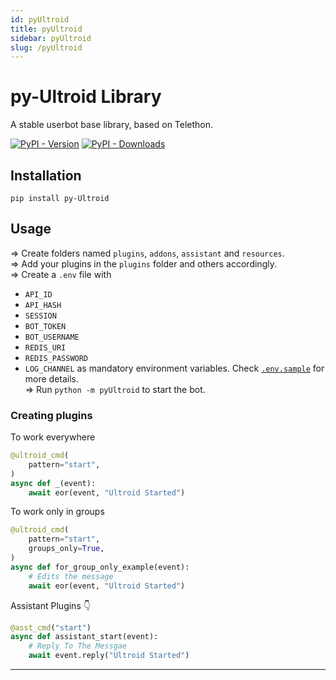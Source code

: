 ```yaml
---
id: pyUltroid
title: pyUltroid
sidebar: pyUltroid
slug: /pyUltroid
---
```


# py-Ultroid Library

A stable userbot base library, based on Telethon.

[![PyPI - Version](https://img.shields.io/pypi/v/py-Ultroid?style=for-the-badge)](https://pypi.org/project/py-Ultroid)
[![PyPI - Downloads](https://img.shields.io/pypi/dm/py-Ultroid?label=DOWNLOADS&style=for-the-badge)](https://pypi.org/project/py-Ultroid)

## Installation
`pip install py-Ultroid`

## Usage
=> Create folders named `plugins`, `addons`, `assistant` and `resources`.<br/>
=> Add your plugins in the `plugins` folder and others accordingly.<br/>
=> Create a `.env` file with
- `API_ID`
- `API_HASH`
- `SESSION`
- `BOT_TOKEN`
- `BOT_USERNAME`
- `REDIS_URI`
- `REDIS_PASSWORD`
- `LOG_CHANNEL` as mandatory environment variables.
Check [`.env.sample`](https://github.com/TeamUltroid/Ultroid/blob/main/.env.sample) for more details.<br/>
=> Run `python -m pyUltroid` to start the bot.<br/>

### Creating plugins
To work everywhere

```python
@ultroid_cmd(
    pattern="start",
)   
async def _(event):   
    await eor(event, "Ultroid Started")   
```

To work only in groups

```python
@ultroid_cmd(
    pattern="start",
    groups_only=True,
)   
async def for_group_only_example(event):
    # Edits the message
    await eor(event, "Ultroid Started")   
```

Assistant Plugins 👇

```python
@asst_cmd("start")   
async def assistant_start(event):
    # Reply To The Messgae
    await event.reply("Ultroid Started")   
```

---
